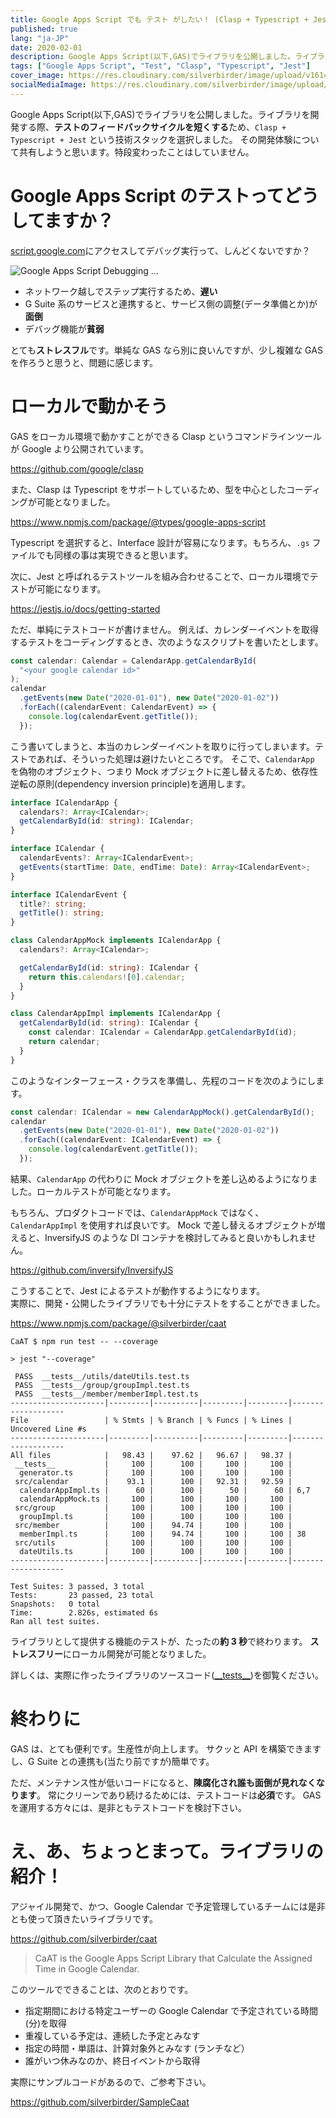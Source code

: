 ```yaml
---
title: Google Apps Script でも テスト がしたい！ (Clasp + Typescript + Jest)
published: true
lang: "ja-JP"
date: 2020-02-01
description: Google Apps Script(以下,GAS)でライブラリを公開しました。ライブラリを開発する際、テストのフィードバックサイクルを短くするため、`Clasp + Typescript + Jest` という技術スタックを選択しました。その開発体験について共有しようと思います。特段変わったことはしていません。
tags: ["Google Apps Script", "Test", "Clasp", "Typescript", "Jest"]
cover_image: https://res.cloudinary.com/silverbirder/image/upload/v1614431246/silver-birder.github.io/blog/google_apps_script_and_typescript_and_jest.png
socialMediaImage: https://res.cloudinary.com/silverbirder/image/upload/v1614431246/silver-birder.github.io/blog/google_apps_script_and_typescript_and_jest.png
---
```



Google Apps Script(以下,GAS)でライブラリを公開しました。ライブラリを開発する際、**テストのフィードバックサイクルを短くする**ため、`Clasp + Typescript + Jest` という技術スタックを選択しました。
その開発体験について共有しようと思います。特段変わったことはしていません。

# Google Apps Script のテストってどうしてますか？

[script.google.com](https://script.google.com/)にアクセスしてデバッグ実行って、しんどくないですか？

<Image
  src="https://res.cloudinary.com/silverbirder/image/upload/v1614431285/silver-birder.github.io/blog/google_apps_script_debugging.png"
  width={930}
  height={632}
  layout="constrained"
  alt="Google Apps Script Debugging ..."
/>

- ネットワーク越しでステップ実行するため、**遅い**
- G Suite 系のサービスと連携すると、サービス側の調整(データ準備とか)が**面倒**
- デバッグ機能が**貧弱**

とても**ストレスフル**です。単純な GAS なら別に良いんですが、少し複雑な GAS を作ろうと思うと、問題に感じます。

# ローカルで動かそう

GAS をローカル環境で動かすことができる Clasp というコマンドラインツールが Google より公開されています。

https://github.com/google/clasp

また、Clasp は Typescript をサポートしているため、型を中心としたコーディングが可能となりました。

https://www.npmjs.com/package/@types/google-apps-script

Typescript を選択すると、Interface 設計が容易になります。もちろん、`.gs` ファイルでも同様の事は実現できると思います。

次に、Jest と呼ばれるテストツールを組み合わせることで、ローカル環境でテストが可能になります。

https://jestjs.io/docs/getting-started

ただ、単純にテストコードが書けません。
例えば、カレンダーイベントを取得するテストをコーディングするとき、次のようなスクリプトを書いたとします。

```typescript
const calendar: Calendar = CalendarApp.getCalendarById(
  "<your google calendar id>"
);
calendar
  .getEvents(new Date("2020-01-01"), new Date("2020-01-02"))
  .forEach((calendarEvent: CalendarEvent) => {
    console.log(calendarEvent.getTitle());
  });
```

こう書いてしまうと、本当のカレンダーイベントを取りに行ってしまいます。テストであれば、そういった処理は避けたいところです。
そこで、`CalendarApp` を偽物のオブジェクト、つまり Mock オブジェクトに差し替えるため、依存性逆転の原則(dependency inversion principle)を適用します。

```typescript
interface ICalendarApp {
  calendars?: Array<ICalendar>;
  getCalendarById(id: string): ICalendar;
}

interface ICalendar {
  calendarEvents?: Array<ICalendarEvent>;
  getEvents(startTime: Date, endTime: Date): Array<ICalendarEvent>;
}

interface ICalendarEvent {
  title?: string;
  getTitle(): string;
}

class CalendarAppMock implements ICalendarApp {
  calendars?: Array<ICalendar>;

  getCalendarById(id: string): ICalendar {
    return this.calendars![0].calendar;
  }
}

class CalendarAppImpl implements ICalendarApp {
  getCalendarById(id: string): ICalendar {
    const calendar: ICalendar = CalendarApp.getCalendarById(id);
    return calendar;
  }
}
```

このようなインターフェース・クラスを準備し、先程のコードを次のようにします。

```typescript
const calendar: ICalendar = new CalendarAppMock().getCalendarById();
calendar
  .getEvents(new Date("2020-01-01"), new Date("2020-01-02"))
  .forEach((calendarEvent: ICalendarEvent) => {
    console.log(calendarEvent.getTitle());
  });
```

結果、`CalendarApp` の代わりに Mock オブジェクトを差し込めるようになりました。ローカルテストが可能となります。

もちろん、プロダクトコードでは、`CalendarAppMock` ではなく、 `CalendarAppImpl` を使用すれば良いです。
Mock で差し替えるオブジェクトが増えると、InversifyJS のような DI コンテナを検討してみると良いかもしれません。

https://github.com/inversify/InversifyJS

こうすることで、Jest によるテストが動作するようになります。  
実際に、開発・公開したライブラリでも十分にテストをすることができました。

https://www.npmjs.com/package/@silverbirder/caat

```shell
CaAT $ npm run test -- --coverage

> jest "--coverage"

 PASS  __tests__/utils/dateUtils.test.ts
 PASS  __tests__/group/groupImpl.test.ts
 PASS  __tests__/member/memberImpl.test.ts
---------------------|---------|----------|---------|---------|-------------------
File                 | % Stmts | % Branch | % Funcs | % Lines | Uncovered Line #s
---------------------|---------|----------|---------|---------|-------------------
All files            |   98.43 |    97.62 |   96.67 |   98.37 |
 __tests__           |     100 |      100 |     100 |     100 |
  generator.ts       |     100 |      100 |     100 |     100 |
 src/calendar        |    93.1 |      100 |   92.31 |   92.59 |
  calendarAppImpl.ts |      60 |      100 |      50 |      60 | 6,7
  calendarAppMock.ts |     100 |      100 |     100 |     100 |
 src/group           |     100 |      100 |     100 |     100 |
  groupImpl.ts       |     100 |      100 |     100 |     100 |
 src/member          |     100 |    94.74 |     100 |     100 |
  memberImpl.ts      |     100 |    94.74 |     100 |     100 | 38
 src/utils           |     100 |      100 |     100 |     100 |
  dateUtils.ts       |     100 |      100 |     100 |     100 |
---------------------|---------|----------|---------|---------|-------------------

Test Suites: 3 passed, 3 total
Tests:       23 passed, 23 total
Snapshots:   0 total
Time:        2.826s, estimated 6s
Ran all test suites.
```

ライブラリとして提供する機能のテストが、たったの**約 3 秒**で終わります。
**ストレスフリー**にローカル開発が可能となりました。

詳しくは、実際に作ったライブラリのソースコード([\_\_tests\_\_](https://github.com/silverbirder/CaAT/tree/master/__tests__))を御覧ください。

# 終わりに

GAS は、とても便利です。生産性が向上します。
サクッと API を構築できますし、G Suite との連携も(当たり前ですが)簡単です。

ただ、メンテナンス性が低いコードになると、**陳腐化され誰も面倒が見れなくなります**。
常にクリーンであり続けるためには、テストコードは**必須**です。
GAS を運用する方々には、是非ともテストコードを検討下さい。

# え、あ、ちょっとまって。ライブラリの紹介！

アジャイル開発で、かつ、Google Calendar で予定管理しているチームには是非とも使って頂きたいライブラリです。

https://github.com/silverbirder/caat

> CaAT is the Google Apps Script Library that Calculate the Assigned Time in Google Calendar.

このツールでできることは、次のとおりです。

- 指定期間における特定ユーザーの Google Calendar で予定されている時間(分)を取得
- 重複している予定は、連続した予定とみなす
- 指定の時間・単語は、計算対象外とみなす (ランチなど）
- 誰がいつ休みなのか、終日イベントから取得

実際にサンプルコードがあるので、ご参考下さい。

https://github.com/silverbirder/SampleCaat
